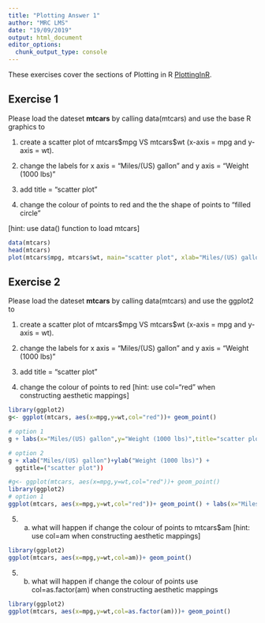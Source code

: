 ```yaml
---
title: "Plotting Answer 1"
author: "MRC LMS"
date: "19/09/2019"
output: html_document
editor_options: 
  chunk_output_type: console
---
```


These exercises cover the sections of Plotting in R [PlottingInR](https://lmsbioinformatics.github.io/LMS_PlottingInR/course/PlotInR.html).



## Exercise 1

Please load the dateset **mtcars** by calling data(mtcars) and use the base R graphics to 

(1) create a scatter plot of mtcars\$mpg VS mtcars\$wt (x-axis = mpg and y-axis = wt). 

(2) change the labels for x axis = "Miles/(US) gallon" and y axis = "Weight (1000 lbs)"

(3) add title = "scatter plot"

(4) change the colour of points to red and the the shape of points to "filled circle"

[hint: use data() function to load mtcars]

```r
data(mtcars)
head(mtcars)
plot(mtcars$mpg, mtcars$wt, main="scatter plot", xlab="Miles/(US) gallon", ylab="Weight (1000 lbs)",pch=16,col="red")
```


## Exercise 2

Please load the dateset **mtcars** by calling data(mtcars) and use the ggplot2 to 

(1) create a scatter plot of mtcars\$mpg VS mtcars\$wt (x-axis = mpg and y-axis = wt).

(2) change the labels for x axis = "Miles/(US) gallon" and y axis = "Weight (1000 lbs)"

(3) add title = "scatter plot"

(4) change the colour of points to red [hint: use col="red" when constructing aesthetic mappings]

```r
library(ggplot2)
g<- ggplot(mtcars, aes(x=mpg,y=wt,col="red"))+ geom_point()

# option 1
g + labs(x="Miles/(US) gallon",y="Weight (1000 lbs)",title="scatter plot")

# option 2
g + xlab("Miles/(US) gallon")+ylab("Weight (1000 lbs)") +
  ggtitle=("scatter plot"))
```


```r
#g<- ggplot(mtcars, aes(x=mpg,y=wt,col="red"))+ geom_point()
library(ggplot2)
# option 1
ggplot(mtcars, aes(x=mpg,y=wt,col="red"))+ geom_point() + labs(x="Miles/(US) gallon",y="Weight (1000 lbs)",title="scatter plot")

```

(5) a. what will happen if change the colour of points to mtcars\$am [hint: use col=am when constructing aesthetic mappings]

```r
library(ggplot2)
ggplot(mtcars, aes(x=mpg,y=wt,col=am))+ geom_point()
```


(5)  b. what will happen if change the colour of points use col=as.factor(am) when constructing aesthetic mappings
   

```r
library(ggplot2)
ggplot(mtcars, aes(x=mpg,y=wt,col=as.factor(am)))+ geom_point()
```

